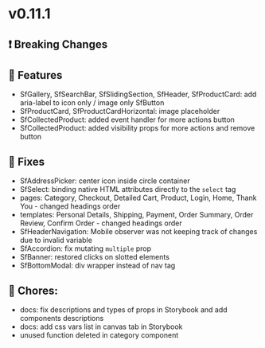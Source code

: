 
<Meta title="Releases/v0.11.x - Latest Minor/v0.11.1 - Latest/Change log" />

# v0.11.1

## ❗ Breaking Changes


## 🚀 Features

- SfGallery, SfSearchBar, SfSlidingSection, SfHeader, SfProductCard: add aria-label to icon only / image only SfButton
- SfProductCard, SfProductCardHorizontal: image placeholder
- SfCollectedProduct: added event handler for more actions button
- SfCollectedProduct: added visibility props for more actions and remove button

## 🐛 Fixes

- SfAddressPicker: center icon inside circle container
- SfSelect: binding native HTML attributes directly to the `select` tag
- pages: Category, Checkout, Detailed Cart, Product, Login, Home, Thank You - changed headings order
- templates: Personal Details, Shipping, Payment, Order Summary, Order Review, Confirm Order - changed headings order
- SfHeaderNavigation: Mobile observer was not keeping track of changes due to invalid variable
- SfAccordion: fix mutating `multiple` prop
- SfBanner: restored clicks on slotted elements
- SfBottomModal: div wrapper instead of nav tag

## 🧹 Chores:

- docs: fix descriptions and types of props in Storybook and add components descriptions
- docs: add css vars list in canvas tab in Storybook
- unused function deleted in category component



